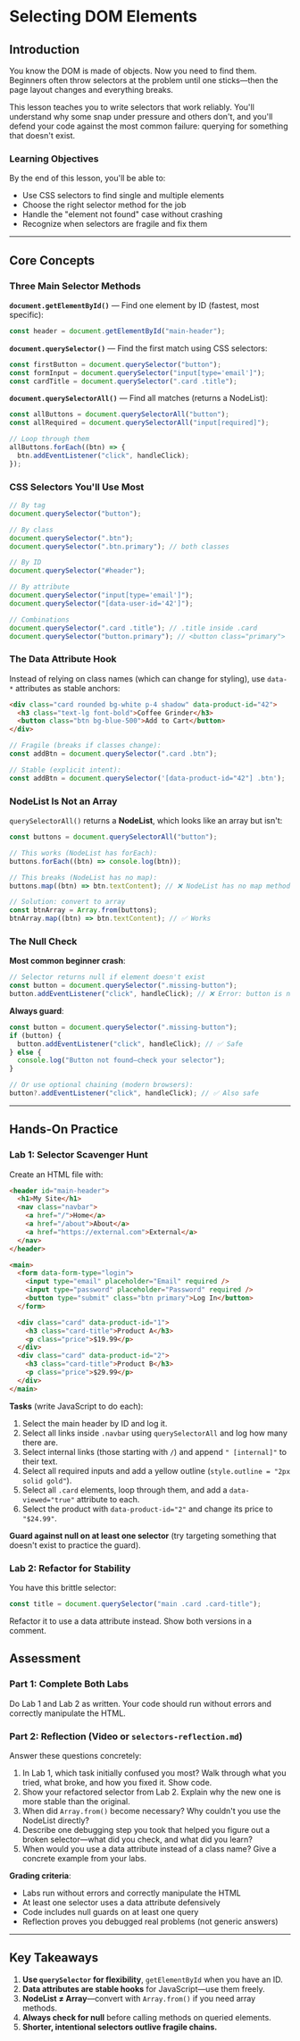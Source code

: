 # Selecting DOM Elements

## Introduction

You know the DOM is made of objects. Now you need to find them. Beginners often throw selectors at the problem until one sticks—then the page layout changes and everything breaks.

This lesson teaches you to write selectors that work reliably. You'll understand why some snap under pressure and others don't, and you'll defend your code against the most common failure: querying for something that doesn't exist.

### Learning Objectives

By the end of this lesson, you'll be able to:

- Use CSS selectors to find single and multiple elements
- Choose the right selector method for the job
- Handle the "element not found" case without crashing
- Recognize when selectors are fragile and fix them

---

## Core Concepts

### Three Main Selector Methods

**`document.getElementById()`** — Find one element by ID (fastest, most specific):

```javascript
const header = document.getElementById("main-header");
```

**`document.querySelector()`** — Find the first match using CSS selectors:

```javascript
const firstButton = document.querySelector("button");
const formInput = document.querySelector("input[type='email']");
const cardTitle = document.querySelector(".card .title");
```

**`document.querySelectorAll()`** — Find all matches (returns a NodeList):

```javascript
const allButtons = document.querySelectorAll("button");
const allRequired = document.querySelectorAll("input[required]");

// Loop through them
allButtons.forEach((btn) => {
  btn.addEventListener("click", handleClick);
});
```

### CSS Selectors You'll Use Most

```javascript
// By tag
document.querySelector("button");

// By class
document.querySelector(".btn");
document.querySelector(".btn.primary"); // both classes

// By ID
document.querySelector("#header");

// By attribute
document.querySelector("input[type='email']");
document.querySelector("[data-user-id='42']");

// Combinations
document.querySelector(".card .title"); // .title inside .card
document.querySelector("button.primary"); // <button class="primary">
```

### The Data Attribute Hook

Instead of relying on class names (which can change for styling), use `data-*` attributes as stable anchors:

```html
<div class="card rounded bg-white p-4 shadow" data-product-id="42">
  <h3 class="text-lg font-bold">Coffee Grinder</h3>
  <button class="btn bg-blue-500">Add to Cart</button>
</div>
```

```javascript
// Fragile (breaks if classes change):
const addBtn = document.querySelector(".card .btn");

// Stable (explicit intent):
const addBtn = document.querySelector('[data-product-id="42"] .btn');
```

### NodeList Is Not an Array

`querySelectorAll()` returns a **NodeList**, which looks like an array but isn't:

```javascript
const buttons = document.querySelectorAll("button");

// This works (NodeList has forEach):
buttons.forEach((btn) => console.log(btn));

// This breaks (NodeList has no map):
buttons.map((btn) => btn.textContent); // ❌ NodeList has no map method

// Solution: convert to array
const btnArray = Array.from(buttons);
btnArray.map((btn) => btn.textContent); // ✅ Works
```

### The Null Check

**Most common beginner crash**:

```javascript
// Selector returns null if element doesn't exist
const button = document.querySelector(".missing-button");
button.addEventListener("click", handleClick); // ❌ Error: button is null
```

**Always guard**:

```javascript
const button = document.querySelector(".missing-button");
if (button) {
  button.addEventListener("click", handleClick); // ✅ Safe
} else {
  console.log("Button not found—check your selector");
}

// Or use optional chaining (modern browsers):
button?.addEventListener("click", handleClick); // ✅ Also safe
```

---

## Hands-On Practice

### Lab 1: Selector Scavenger Hunt

Create an HTML file with:

```html
<header id="main-header">
  <h1>My Site</h1>
  <nav class="navbar">
    <a href="/">Home</a>
    <a href="/about">About</a>
    <a href="https://external.com">External</a>
  </nav>
</header>

<main>
  <form data-form-type="login">
    <input type="email" placeholder="Email" required />
    <input type="password" placeholder="Password" required />
    <button type="submit" class="btn primary">Log In</button>
  </form>

  <div class="card" data-product-id="1">
    <h3 class="card-title">Product A</h3>
    <p class="price">$19.99</p>
  </div>
  <div class="card" data-product-id="2">
    <h3 class="card-title">Product B</h3>
    <p class="price">$29.99</p>
  </div>
</main>
```

**Tasks** (write JavaScript to do each):

1. Select the main header by ID and log it.
2. Select all links inside `.navbar` using `querySelectorAll` and log how many there are.
3. Select internal links (those starting with `/`) and append `" [internal]"` to their text.
4. Select all required inputs and add a yellow outline (`style.outline = "2px solid gold"`).
5. Select all `.card` elements, loop through them, and add a `data-viewed="true"` attribute to each.
6. Select the product with `data-product-id="2"` and change its price to `"$24.99"`.

**Guard against null on at least one selector** (try targeting something that doesn't exist to practice the guard).

### Lab 2: Refactor for Stability

You have this brittle selector:

```javascript
const title = document.querySelector("main .card .card-title");
```

Refactor it to use a data attribute instead. Show both versions in a comment.

## Assessment

### Part 1: Complete Both Labs

Do Lab 1 and Lab 2 as written. Your code should run without errors and correctly manipulate the HTML.

### Part 2: Reflection (Video or `selectors-reflection.md`)

Answer these questions concretely:

1. In Lab 1, which task initially confused you most? Walk through what you tried, what broke, and how you fixed it. Show code.
2. Show your refactored selector from Lab 2. Explain why the new one is more stable than the original.
3. When did `Array.from()` become necessary? Why couldn't you use the NodeList directly?
4. Describe one debugging step you took that helped you figure out a broken selector—what did you check, and what did you learn?
5. When would you use a data attribute instead of a class name? Give a concrete example from your labs.

**Grading criteria**:

- Labs run without errors and correctly manipulate the HTML
- At least one selector uses a data attribute defensively
- Code includes null guards on at least one query
- Reflection proves you debugged real problems (not generic answers)

---

## Key Takeaways

1. **Use `querySelector` for flexibility**, `getElementById` when you have an ID.
2. **Data attributes are stable hooks** for JavaScript—use them freely.
3. **NodeList ≠ Array**—convert with `Array.from()` if you need array methods.
4. **Always check for null** before calling methods on queried elements.
5. **Shorter, intentional selectors outlive fragile chains.**
